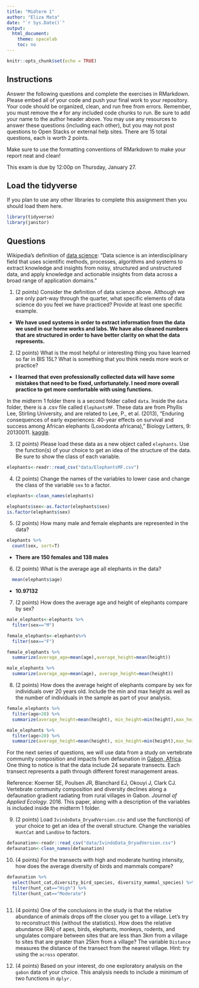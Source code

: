 ```yaml
---
title: "Midterm 1"
author: "Eliza Mata"
date: "`r Sys.Date()`"
output:
  html_document:
    theme: spacelab
    toc: no
---
```


```r
knitr::opts_chunk$set(echo = TRUE)
```

## Instructions
Answer the following questions and complete the exercises in RMarkdown. Please embed all of your code and push your final work to your repository. Your code should be organized, clean, and run free from errors. Remember, you must remove the `#` for any included code chunks to run. Be sure to add your name to the author header above. You may use any resources to answer these questions (including each other), but you may not post questions to Open Stacks or external help sites. There are 15 total questions, each is worth 2 points.  

Make sure to use the formatting conventions of RMarkdown to make your report neat and clean!  

This exam is due by 12:00p on Thursday, January 27.  

## Load the tidyverse
If you plan to use any other libraries to complete this assignment then you should load them here.
```r
library(tidyverse)
library(janitor)
```

## Questions  
Wikipedia's definition of [data science](https://en.wikipedia.org/wiki/Data_science): "Data science is an interdisciplinary field that uses scientific methods, processes, algorithms and systems to extract knowledge and insights from noisy, structured and unstructured data, and apply knowledge and actionable insights from data across a broad range of application domains."  

1. (2 points) Consider the definition of data science above. Although we are only part-way through the quarter, what specific elements of data science do you feel we have practiced? Provide at least one specific example.  
  * **We have used systems in order to extract information from the data we used in our home works and labs. We have also cleaned numbers that are structured in order to have better clarity on what the data represents.**

2. (2 points) What is the most helpful or interesting thing you have learned so far in BIS 15L? What is something that you think needs more work or practice?  
 * **I learned that even professionally collected data will have some mistakes that need to be fixed, unfortunately. I need more overall practice to get more comfortable with using functions.**

In the midterm 1 folder there is a second folder called `data`. Inside the `data` folder, there is a .csv file called `ElephantsMF`. These data are from Phyllis Lee, Stirling University, and are related to Lee, P., et al. (2013), "Enduring consequences of early experiences: 40-year effects on survival and success among African elephants (Loxodonta africana)," Biology Letters, 9: 20130011. [kaggle](https://www.kaggle.com/mostafaelseidy/elephantsmf).  

3. (2 points) Please load these data as a new object called `elephants`. Use the function(s) of your choice to get an idea of the structure of the data. Be sure to show the class of each variable.
```r
elephants<-readr::read_csv("data/ElephantsMF.csv")
```

4. (2 points) Change the names of the variables to lower case and change the class of the variable `sex` to a factor.
```r
elephants<-clean_names(elephants)
```
```r
elephants$sex<-as.factor(elephants$sex)
is.factor(elephants$sex)
```

5. (2 points) How many male and female elephants are represented in the data?
```r
elephants %>%
  count(sex, sort=T)
```
 * **There are 150 females and 138 males**
 
6. (2 points) What is the average age all elephants in the data?
```r
  mean(elephants$age)
```
* **10.97132**

7. (2 points) How does the average age and height of elephants compare by sex?
```r
male_elephants<-elephants %>%
  filter(sex=="M")
```
```r
female_elephants<-elephants%>%
  filter(sex=="F")
```
```r
female_elephants %>%
  summarize(average_age=mean(age),average_height=mean(height))
```
```r
male_elephants %>%
  summarize(average_age=mean(age), average_height=mean(height))
```

8. (2 points) How does the average height of elephants compare by sex for individuals over 20 years old. Include the min and max height as well as the number of individuals in the sample as part of your analysis.  
```r
female_elephants %>%
  filter(age>20) %>%
  summarize(average_height=mean(height), min_height=min(height),max_height=max(height), total=n())
```
```r
male_elephants %>%
  filter(age>20) %>%
  summarize(average_height=mean(height), min_height=min(height),max_height=max(height), total=n())
```

For the next series of questions, we will use data from a study on vertebrate community composition and impacts from defaunation in [Gabon, Africa](https://en.wikipedia.org/wiki/Gabon). One thing to notice is that the data include 24 separate transects. Each transect represents a path through different forest management areas.  

Reference: Koerner SE, Poulsen JR, Blanchard EJ, Okouyi J, Clark CJ. Vertebrate community composition and diversity declines along a defaunation gradient radiating from rural villages in Gabon. _Journal of Applied Ecology_. 2016. This paper, along with a description of the variables is included inside the midterm 1 folder.  

9. (2 points) Load `IvindoData_DryadVersion.csv` and use the function(s) of your choice to get an idea of the overall structure. Change the variables `HuntCat` and `LandUse` to factors.
```r
defaunation<-readr::read_csv("data/IvindoData_DryadVersion.csv")
defaunation<-clean_names(defaunation)
```

10. (4 points) For the transects with high and moderate hunting intensity, how does the average diversity of birds and mammals compare?
```r
defaunation %>% 
  select(hunt_cat,diversity_bird_species, diversity_mammal_species) %>%
  filter(hunt_cat=="High") %>%
  filter(hunt_cat=="Moderate")
 
```

11. (4 points) One of the conclusions in the study is that the relative abundance of animals drops off the closer you get to a village. Let's try to reconstruct this (without the statistics). How does the relative abundance (RA) of apes, birds, elephants, monkeys, rodents, and ungulates compare between sites that are less than 3km from a village to sites that are greater than 25km from a village? The variable `Distance` measures the distance of the transect from the nearest village. Hint: try using the `across` operator.  

12. (4 points) Based on your interest, do one exploratory analysis on the `gabon` data of your choice. This analysis needs to include a minimum of two functions in `dplyr.`